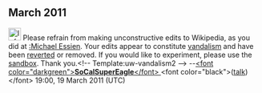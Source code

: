 <article id="31231924" title=User talk:Denilson11111>
	<talkpage id="31231924" title="User talk:Denilson11111">
== March 2011 ==
[[File:Information.svg|25px|alt=|link=]] Please refrain from making unconstructive edits to Wikipedia, as you did at [[:Michael Essien]]. Your edits appear to constitute [[Wikipedia:Vandalism|vandalism]] and have been [[Help:Reverting|reverted]] or removed. If you would like to experiment, please use the [[Wikipedia:Sandbox|sandbox]]. Thank you.&lt;!-- Template:uw-vandalism2 --&gt; --[[User:SoCalSuperEagle |&lt;font color=&quot;darkgreen&quot;&gt;'''SoCalSuperEagle'''&lt;/font&gt; ]] &lt;font color=&quot;black&quot;&gt;([[User talk:SoCalSuperEagle|talk]])&lt;/font&gt; 19:00, 19 March 2011 (UTC)
	</talkpage>
</article>
